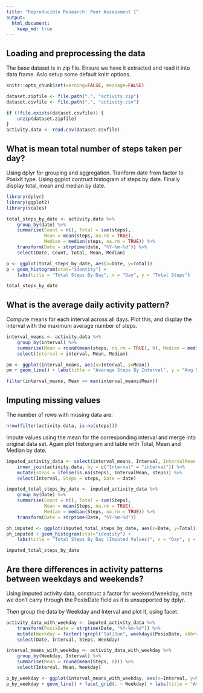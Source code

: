 ```yaml
---
title: "Reproducible Research: Peer Assessment 1"
output: 
  html_document:
    keep_md: true
---
```


## Loading and preprocessing the data

The base dataset is in zip file. Ensure we have it extracted and read it into data frame. Aslo setup some default knitr options.

```r
knitr::opts_chunk$set(warning=FALSE, message=FALSE)

dataset.zipfile <- file.path(".", "activity.zip")
dataset.csvfile <- file.path(".", "activity.csv")

if (!file.exists(dataset.csvfile)) {
    unzip(dataset.zipfile)
}
activity.data <- read.csv(dataset.csvfile)
```

## What is mean total number of steps taken per day?

Using dplyr for grouping and aggregation. Tranform date from factor to Posixlt type. Using ggplot contruct histogram of steps by date. Finally display total, mean and median by date.

```r
library(dplyr)
library(ggplot2)
library(scales)

total_steps_by_date <- activity.data %>% 
    group_by(date) %>%
    summarise(Count = n(), Total = sum(steps), 
              Mean = mean(steps, na.rm = TRUE), 
              Median = median(steps, na.rm = TRUE)) %>%
    transform(Date = strptime(date, "%Y-%m-%d")) %>%
    select(Date, Count, Total, Mean, Median)

p <- ggplot(total_steps_by_date, aes(x=Date, y=Total))
p + geom_histogram(stat="identity") +
    labs(title = "Total Steps By Day", x = "Day", y = "Total Steps")

total_steps_by_date
```

## What is the average daily activity pattern?

Compute means for each interval across all days. Plot this, and display the interval with the maximum average number of steps.

```r
interval_means <- activity.data %>%
    group_by(interval) %>%
    summarise(Mean = round(mean(steps, na.rm = TRUE), 0), Median = median(steps, na.rm = TRUE)) %>%
    select(Interval = interval, Mean, Median)

pm <- ggplot(interval_means, aes(x=Interval, y=Mean))
pm + geom_line() + labs(title = "Average Steps By Interval", y = "Avg Steps")

filter(interval_means, Mean == max(interval_means$Mean))
```

## Imputing missing values

The number of rows with missing data are:

```r
nrow(filter(activity.data, is.na(steps)))
```

Impute values using the mean for the corresponding interval and merge into original data set. Again plot historgram and table with Total, Mean and Median by date.

```r
imputed_activity_data <- select(interval_means, Interval, IntervalMean = Mean) %>%
    inner_join(activity.data, by = c("Interval" = "interval")) %>%
    mutate(steps = ifelse(is.na(steps), IntervalMean, steps)) %>%
    select(Interval, Steps = steps, Date = date)

imputed_total_steps_by_date <- imputed_activity_data %>% 
    group_by(Date) %>%
    summarise(Count = n(), Total = sum(Steps), 
              Mean = mean(Steps, na.rm = TRUE), 
              Median = median(Steps, na.rm = TRUE)) %>%
    transform(Date = strptime(Date, "%Y-%m-%d"))

ph_imputed <- ggplot(imputed_total_steps_by_date, aes(x=Date, y=Total))
ph_imputed + geom_histogram(stat="identity") +
    labs(title = "Total Steps By Day (Imputed Values)", x = "Day", y = "Total Steps")

imputed_total_steps_by_date
```

## Are there differences in activity patterns between weekdays and weekends?

Using imputed activity data, construct a factor for weekend/weekday, note we don't carry through the PosixDate field as it is unsupported by dplyr.

Then group the data by Weekday and Interval and plot it, using facet.

```r
activity_data_with_weekday <- imputed_activity_data %>%
    transform(PosixDate = strptime(Date, "%Y-%m-%d")) %>%
    mutate(Weekday = factor(!grepl("Sat|Sun", weekdays(PosixDate, abbreviate = TRUE)), labels = c("weekend", "weekday"))) %>%
    select(Date, Interval, Steps, Weekday)

interval_means_with_weekday <- activity_data_with_weekday %>%
    group_by(Weekday, Interval) %>%
    summarise(Mean = round(mean(Steps, 0))) %>%
    select(Interval, Mean, Weekday)

p_by_weekday <- ggplot(interval_means_with_weekday, aes(x=Interval, y=Mean))
p_by_weekday + geom_line() + facet_grid(. ~ Weekday) + labs(title = "Average Steps By Interval", y = "Avg Steps")
```
